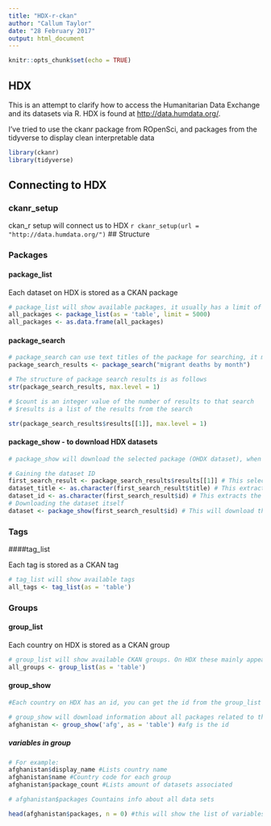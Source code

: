 ```yaml
---
title: "HDX-r-ckan"
author: "Callum Taylor"
date: "28 February 2017"
output: html_document
---
```


```r
knitr::opts_chunk$set(echo = TRUE)
```

## HDX

This is an attempt to clarify how to access the Humanitarian Data Exchange and its datasets via R.
HDX is found at <http://data.humdata.org/>.

I've tried to use the ckanr package from ROpenSci, and packages from the tidyverse to display clean interpretable data

```r
library(ckanr)
library(tidyverse)
```

## Connecting to HDX
### ckanr_setup

ckan_r setup will connect us to HDX
`r ckanr_setup(url = "http://data.humdata.org/")`
## Structure

### Packages
#### package_list

Each dataset on HDX is stored as a CKAN package
```r
# package_list will show available packages, it usually has a limit of 31
all_packages <- package_list(as = 'table', limit = 5000)
all_packages <- as.data.frame(all_packages)
```

#### package_search

```r
# package_search can use text titles of the package for searching, it may provide more than one result
package_search_results <- package_search("migrant deaths by month")

# The structure of package search results is as follows
str(package_search_results, max.level = 1)

# $count is an integer value of the number of results to that search
# $results is a list of the results from the search
```

```r
str(package_search_results$results[[1]], max.level = 1)
```

#### package_show - to download HDX datasets
```r
# package_show will download the selected package (OHDX dataset), when it has the id to use

# Gaining the dataset ID
first_search_result <- package_search_results$results[[1]] # This selects the first result from our search of datasets
dataset_title <- as.character(first_search_result$title) # This extracts the title so we can check we're on the right track
dataset_id <- as.character(first_search_result$id) # This extracts the id for that package
# Downloading the dataset itself
dataset <- package_show(first_search_result$id) # This will download the dataset
```

### Tags
####tag_list

Each tag is stored as a CKAN tag
```r
# tag_list will show available tags
all_tags <- tag_list(as = 'table')
```

### Groups
#### group_list

Each country on HDX is stored as a CKAN group
```r
# group_list will show available CKAN groups. On HDX these mainly appear to be countries, however there are also some events such as the Nepal Earthquake.
all_groups <- group_list(as = 'table')
```


#### group_show

```r
#Each country on HDX has an id, you can get the id from the group_list

# group_show will download information about all packages related to the country specified
afghanistan <- group_show('afg', as = 'table') #afg is the id
```

##### variables in group

```r
# For example:
afghanistan$display_name #Lists country name
afghanistan$name #Country code for each group
afghanistan$package_count #Lists amount of datasets associated

# afghanistan$packages Countains info about all data sets

head(afghanistan$packages, n = 0) #this will show the list of variables when looking specifically the country's datasets
```

